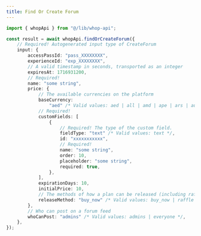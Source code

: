 ```yaml
---
title: Find Or Create Forum
---
```


```typescript
import { whopApi } from "@/lib/whop-api";

const result = await whopApi.findOrCreateForum({
	// Required! Autogenerated input type of CreateForum
	input: {
		accessPassId: "pass_XXXXXXXX",
		experienceId: "exp_XXXXXXXX",
		// A valid timestamp in seconds, transported as an integer
		expiresAt: 1716931200,
		// Required!
		name: "some string",
		price: {
			// The available currencies on the platform
			baseCurrency:
				"aed" /* Valid values: aed | all | amd | ape | ars | aud | bam | bgn | bhd | bob | brl | bsd | cad | chf | clp | cop | crc | czk | dkk | dop | dzd | egp | etb | eth | eur | gbp | ghs | gmd | gtq | gyd | hkd | huf | idr | ils | inr | jmd | jod | jpy | kes | khr | krw | kwd | lkr | mad | mdl | mga | mkd | mnt | mop | mur | mxn | myr | nad | ngn | nok | nzd | omr | pen | php | pkr | pln | pyg | qar | ron | rsd | rub | rwf | sar | sek | sgd | thb | tnd | try | ttd | twd | tzs | usd | uyu | uzs | vnd | xcd | xof | zar */,
			// Required!
			customFields: [
				{
					// Required! The type of the custom field.
					fieldType: "text" /* Valid values: text */,
					id: "xxxxxxxxxxx",
					// Required!
					name: "some string",
					order: 10,
					placeholder: "some string",
					required: true,
				},
			],
			expirationDays: 10,
			initialPrice: 10,
			// The methods of how a plan can be released (including raffles and waitlists).
			releaseMethod: "buy_now" /* Valid values: buy_now | raffle | waitlist */,
		},
		// Who can post on a forum feed
		whoCanPost: "admins" /* Valid values: admins | everyone */,
	},
});

```
